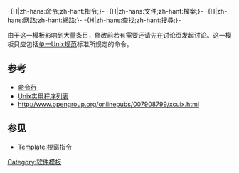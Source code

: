-{H|zh-hans:命令;zh-hant:指令;}-
-{H|zh-hans:文件;zh-hant:檔案;}-
-{H|zh-hans:网路;zh-hant:網路;}-
-{H|zh-hans:查找;zh-hant:搜尋;}-
{{Navbox
| name   = Unix命令
| title  = [[UNIX|Unix]][[命令行界面|命令行]]程序和[[殼層內建指令]]
| listclass = hlist

| group1 = 文件系統
| list1  = 
* [[Cat (Unix)|cat]]
* [[cd (命令)|cd]]
* [[Chmod|chmod]]
* [[Chown|chown]]
* [[Chgrp|chgrp]]
* [[Cksum|cksum]]
* [[cmp (Unix)|cmp]]
* [[Cp (Unix)|cp]]
* [[Dd (Unix)|dd]]
* [[Du (Unix)|du]]
* [[df (Unix)|df]]
* [[file (命令)|file]]
* [[fsck]]
* [[fuser (Unix)|fuser]]
* [[Ln (Unix)|ln]]
* [[Ls|ls]]
* [[Mkdir|mkdir]]
* [[Mount (Unix)|mount]]
* [[mv (Unix)|mv]]
* {{tsl|en|pax (Unix)||pax}}
* [[Pwd|pwd]]
* [[Rm (Unix)|rm]]
* [[Rmdir|rmdir]]
* [[size (Unix)|size]]
* [[split (Unix)|split]]
* [[tee]]
* [[Touch (Unix)|touch]]
* {{tsl|en|type (Unix)||type}}
* {{tsl|en|umask||umask}}

| group2 = 程序
| list2  = 
* [[At (Unix)|at]]
* [[bg (Unix)|bg]]
* [[Chroot|chroot]]
* [[Cron|cron]]
* [[fg (Unix)|fg]]
* [[kill (命令)|kill]]
* {{tsl|en|killall||killall}}
* [[Nice值|nice]]
* [[Pgrep|pgrep]]
* {{tsl|en|pkill||pkill}}
* [[Ps (Unix)|ps]]
* {{tsl|en|pstree||pstree}}
* [[Time (Unix)|time]]
* [[top (软件)|top]]

| group3 = 用户环境
| list3  = 
* [[Clear (Unix)|clear]]
* [[Env|env]]
* [[exit (命令)|exit]]
* {{tsl|en|history (Unix)||history}}
* [[Unix实用程序列表|id]]
* [[Logname|logname]]
* {{tsl|en|mesg||mesg}}
* [[Passwd|passwd]]
* [[Su (Unix)|su]]
* [[Sudo|sudo]]
* [[上线时间|uptime]]
* {{en-link|talk (软件)|talk (software)|talk}}
* {{tsl|en|tput||tput}}
* [[Uname|uname]]
* [[W (Unix)|w]]
* {{tsl|en|wall (Unix)||wall}}
* [[who (Unix)|who]]
* [[Whoami|whoami]]
* {{tsl|en|write (Unix)||write}}

| group4 = 文本编辑
| list4  =
* [[Awk|awk]]
* {{tsl|en|banner (Unix)||banner}}
* [[Basename|basename]]
* {{tsl|en|comm||comm}}
* {{tsl|en|csplit||csplit}}
* [[Cut (Unix)|cut]]
* [[Diff|diff]]
* [[Dirname|dirname]]
* [[ed (文本编辑器)|ed]]
* [[ex (文件編輯器)|ex]]
* {{tsl|en|fmt||fmt}}
* {{tsl|en|fold (Unix)||fold}}
* {{tsl|en|head (Unix)||head}}
* [[Iconv|iconv]]
* {{tsl|en|join (Unix)||join}}
* [[less (Unix)|less]]
* [[more (命令)|more]]
* {{tsl|en|nl (Unix)||nl}}
* {{tsl|en|paste (Unix)||paste}}
* [[Sed|sed]]
* {{tsl|en|sort (Unix)||sort}}
* {{tsl|en|spell (Unix)||spell}}
* {{tsl|en|strings (Unix)||strings}}
* [[tail (Unix)|tail]]
* [[tr (Unix)|tr]]
* {{tsl|en|uniq||uniq}}
* [[Vi|vi]]
* [[Wc (Unix)|wc]]
* [[Xargs|xargs]]

| group5 = [[殼層內建指令|壳层内建]]
| list5  = 
* [[alias (命令)|alias]]
* [[echo (命令)|echo]]
* [[格式化字符串|printf格式字符串]]
* {{tsl|en|test (Unix)||test}}
* [[Unset|unset]]
* [[wait (命令)|wait]]
| group6 = [[网络工具|网络]]
| list6 = 
* [[Dig|dig]]
* [[host (Unix)|host]]
* [[Ifconfig|ifconfig]]
* {{tsl|en|inetd||inetd}}
* [[Netcat|netcat]]
* [[netstat]]
* [[Nslookup|nslookup]]
* [[ping]]
* {{tsl|en|rdate||rdate}}
* {{tsl|en|rlogin||rlogin}}
* [[route (命令)|route]]
* [[OpenSSH|ssh]]
* [[Traceroute|traceroute]]

| group7 = 查找
| list7 = 
* [[find|find]]
* [[Grep|grep]]
* [[Locate|locate]]
* {{tsl|en|whatis||whatis}}
* [[Whereis|whereis]]

| group8 = 文档
| list8  =
* {{tsl|en|apropos (Unix)||apropos}}
* {{tsl|en|help (command)|help (命令)|help}}
* [[手册页|man]]

| group9 = [[软件开发]]
| list9 = 
* [[Ar (Unix)|ar]]
* [[ctags]]
* [[lex]]
* [[make]]
* [[nm (Unix)|nm]]
* [[strip (Unix)|strip]]
* [[yacc]]

| group10 = 杂项
| list10 = 
* [[bc (编程语言)|bc]]
* [[Cal (Unix)|cal]]
* [[dc (程序)|dc]]
* [[expr]]
* {{tsl|en|lp (Unix)||lp}}
* [[lpr|lpr]]
* [[Sleep (Unix)|sleep]]
* [[true和false (命令)|true和false]]
* [[Yes (Unix)|yes]]
| below = [[Unix实用程序列表]]
}}<noinclude>

由于这一模板影响到大量条目，修改前若有需要还请先在讨论页发起讨论。这一模板只应包括[[单一Unix规范]]标准所规定的命令。

== 参考 ==
{{Refbegin}}
* [[命令行界面|命令行]]
* [[Unix实用程序列表]]
* http://www.opengroup.org/onlinepubs/007908799/xcuix.html
{{Refend}}

== 参见 ==
* [[Template:視窗指令]]

[[Category:Unix软件| ]]
[[Category:软件模板]]
</noinclude>